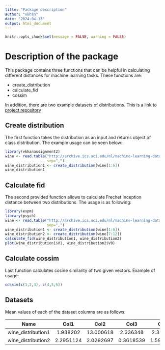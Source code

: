 ```yaml
---
title: "Package description"
author: "vkhan"
date: "2024-04-13"
output: html_document
---
```


```r
knitr::opts_chunk$set(message = FALSE, warning = FALSE)
```

# Description of the package

This package contains three functions that can be helpful in calculating different distances for machine learning tasks. These functions are:

* create_distribution
+ calculate_fid
- cossim

In addition, there are two example datasets of distributions.
This is a link to [project repository](https://github.com/valeriya-khan/r_assignment2)

## Create distribution
The first function takes the distribution as an input and returns object of class distribution. The example usage can be seen below:

```r
library(vkhanassignment2)
wine <- read.table("http://archive.ics.uci.edu/ml/machine-learning-databases/wine/wine.data",
                   sep=",")
wine_distribution1 <- create_distribution(wine[1:6])
wine_distribution1
```

## Calculate fid

The second provided function allows to calculate Frechet Inception distance between two distributions. The usage is as following:

```r
library(expm)
library(psych)
wine <- read.table("http://archive.ics.uci.edu/ml/machine-learning-databases/wine/wine.data",
                   sep=",")
wine_distribution1 <- create_distribution(wine[1:6])
wine_distribution2 <- create_distribution(wine[7:12])
calculate_fid(wine_distribution1, wine_distribution2)
plot(wine_distribution1$V1, wine_distribution2$V9)
```

## Calculate cossim
Last function calculates cosine similarity of two given vectors. Example of usage:
```r
cossim(c(1,2,3), c(4,5,6))
```

## Datasets
Mean values of each of the dataset columns are as follows:

| Name | Col1 | Col2 | Col3 | Col4 | Col5 | Col6 |
|:-:|:-:|:-:|:-:|:-:|:-:|:-:|
| wine_distribution1 | 1.938202  | 13.000618   | 2.336348   | 2.366517 | 19.494944  | 99.741573  |
| wine_distribution2 | 2.2951124  | 2.0292697  | 0.3618539 | 1.5908989  | 5.0580899  | 0.9574494  |
